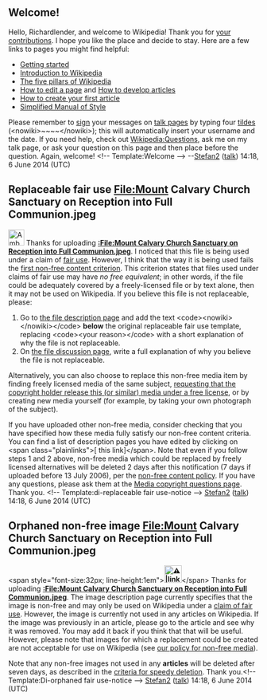 <article id="42982861" title=User talk:Richardlender>
	<talkpage id="42982861" title="User talk:Richardlender">
== Welcome! ==

Hello, Richardlender, and welcome to Wikipedia! Thank you for [[Special:Contributions/Richardlender|your contributions]]. I hope you like the place and decide to stay. Here are a few links to pages you might find helpful:
* [[Help:Getting started|Getting started]]
* [[Wikipedia:Introduction|Introduction to Wikipedia]]
* [[Wikipedia:Five pillars|The five pillars of Wikipedia]]
* [[Help:Editing|How to edit a page]] and [[Wikipedia:Article development|How to develop articles]]
* [[Wikipedia:Your first article|How to create your first article]] 
* [[Wikipedia:Simplified Manual of Style|Simplified Manual of Style]]
Please remember to [[Wikipedia:Signatures|sign]] your messages on [[Help:Using talk pages|talk page]]s by typing four [[tilde]]s (&lt;nowiki&gt;~~~~&lt;/nowiki&gt;); this will automatically insert your username and the date. If you need help, check out [[Wikipedia:Questions]], ask me on my talk page, or ask your question on this page and then place '''{{Tlc|Help me}}''' before the question. Again, welcome! &lt;!-- Template:Welcome --&gt; --[[User:Stefan2|Stefan2]] ([[User talk:Stefan2|talk]]) 14:18, 6 June 2014 (UTC)
== Replaceable fair use File:Mount Calvary Church Sanctuary on Reception into Full Communion.jpeg ==
[[File:Ambox warning.svg|32px|left]]
Thanks for uploading '''[[:File:Mount Calvary Church Sanctuary on Reception into Full Communion.jpeg]]'''. I noticed that this file is being used under a claim of [[Wikipedia:Non-free content|fair use]]. However, I think that the way it is being used fails the [[Wikipedia:Non-free content criteria|first non-free content criterion]]. This criterion states that files used under claims of fair use may have ''no free equivalent''; in other words, if the file could be adequately covered by a freely-licensed file or by text alone, then it may not be used on Wikipedia. If you believe this file is not replaceable, please:

# Go to [[:File:Mount Calvary Church Sanctuary on Reception into Full Communion.jpeg|the file description page]] and add the text &lt;code&gt;&lt;nowiki&gt;{{di-replaceable fair use disputed|&lt;your reason&gt;}}&lt;/nowiki&gt;&lt;/code&gt; '''below''' the original replaceable fair use template, replacing &lt;code&gt;&lt;your reason&gt;&lt;/code&gt; with a short explanation of why the file is not replaceable.
# On [[File talk:Mount Calvary Church Sanctuary on Reception into Full Communion.jpeg|the file discussion page]], write a full explanation of why you believe the file is not replaceable.

Alternatively, you can also choose to replace this non-free media item by finding freely licensed media of the same subject, [[Wikipedia:Requesting copyright permission|requesting that the copyright holder release this (or similar) media under a free license]], or by creating new media yourself (for example, by taking your own photograph of the subject).

If you have uploaded other non-free media, consider checking that you have specified how these media fully satisfy our non-free content criteria. You can find a list of description pages you have edited by clicking on &lt;span class=&quot;plainlinks&quot;&gt;[{{fullurl:Special:Contributions|target=Richardlender&amp;namespace=6}} this link]&lt;/span&gt;. Note that even if you follow steps 1 and 2 above, non-free media which could be replaced by freely licensed alternatives will be deleted 2 days after this notification (7 days if uploaded before 13 July 2006), per the [[Wikipedia:Non-free content criteria|non-free content policy]].  If you have any questions, please ask them at the [[Wikipedia:Media copyright questions|Media copyright questions page]]. Thank you. &lt;!-- Template:di-replaceable fair use-notice --&gt; [[User:Stefan2|Stefan2]] ([[User talk:Stefan2|talk]]) 14:18, 6 June 2014 (UTC)
==Orphaned non-free image File:Mount Calvary Church Sanctuary on Reception into Full Communion.jpeg==
&lt;span style=&quot;font-size:32px; line-height:1em&quot;&gt;'''[[Image:Ambox warning blue.svg|35px|left|⚠|link=]]'''&lt;/span&gt; Thanks for uploading '''[[:File:Mount Calvary Church Sanctuary on Reception into Full Communion.jpeg]]'''. The image description page currently specifies that the image is non-free and may only be used on Wikipedia under a [[WP:FU|claim of fair use]]. However, the image is currently not used in any articles on Wikipedia. If the image was previously in an article, please go to the article and see why it was removed. You may add it back if you think that that will be useful. However, please note that images for which a replacement could be created are not acceptable for use on Wikipedia (see [[Wikipedia:Non-free content#Policy|our policy for non-free media]]).

Note that any non-free images not used in any '''articles''' will be deleted after seven days, as described in the [[wikipedia:Criteria for speedy deletion#F5|criteria for speedy deletion]]. Thank you.&lt;!-- Template:Di-orphaned fair use-notice --&gt; [[User:Stefan2|Stefan2]] ([[User talk:Stefan2|talk]]) 14:18, 6 June 2014 (UTC)
	</talkpage>
</article>